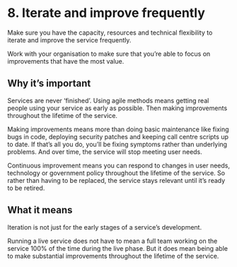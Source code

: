 # 8. Iterate and improve frequently

Make sure you have the capacity, resources and technical flexibility to iterate and improve the service frequently.

Work with your organisation to make sure that you’re able to focus on improvements that have the most value.

## Why it’s important

Services are never ‘finished’. Using agile methods means getting real people using your service as early as possible. Then making improvements throughout the lifetime of the service.

Making improvements means more than doing basic maintenance like fixing bugs in code, deploying security patches and keeping call centre scripts up to date. If that’s all you do, you’ll be fixing symptoms rather than underlying problems. And over time, the service will stop meeting user needs.

Continuous improvement means you can respond to changes in user needs, technology or government policy throughout the lifetime of the service. So rather than having to be replaced, the service stays relevant until it’s ready to be retired.

## What it means

Iteration is not just for the early stages of a service’s development.

Running a live service does not have to mean a full team working on the service 100% of the time during the live phase. But it does mean being able to make substantial improvements throughout the lifetime of the service.